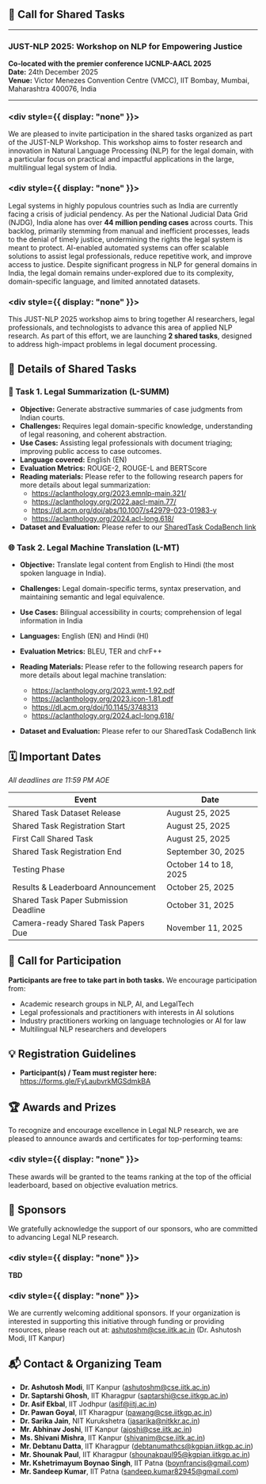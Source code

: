 ## 📢 Call for Shared Tasks

---

### JUST-NLP 2025: Workshop on NLP for Empowering Justice

**Co-located with the premier conference IJCNLP-AACL 2025**  
**Date:** 24th December 2025  
**Venue:** Victor Menezes Convention Centre (VMCC), IIT Bombay, Mumbai, Maharashtra 400076, India

---
### <div style={{ display: "none" }}></div>

We are pleased to invite participation in the shared tasks organized as part of the JUST-NLP Workshop. This workshop aims to foster research and innovation in Natural Language Processing (NLP) for the legal domain, with a particular focus on practical and impactful applications in the large, multilingual legal system of India.

### <div style={{ display: "none" }}></div>
Legal systems in highly populous countries such as India are currently facing a crisis of judicial pendency. As per the National Judicial Data Grid (NJDG), India alone has over **44 million pending cases** across courts. This backlog, primarily stemming from manual and inefficient processes, leads to the denial of timely justice, undermining the rights the legal system is meant to protect. AI-enabled automated systems can offer scalable solutions to assist legal professionals, reduce repetitive work, and improve access to justice. Despite significant progress in NLP for general domains in India, the legal domain remains under-explored due to its complexity, domain-specific language, and limited annotated datasets.

### <div style={{ display: "none" }}></div>
This JUST-NLP 2025 workshop aims to bring together AI researchers, legal professionals, and technologists to advance this area of applied NLP research. As part of this effort, we are launching **2 shared tasks**, designed to address high-impact problems in legal document processing.


## 🧠 Details of Shared Tasks


### 📝 Task 1. Legal Summarization (L-SUMM)

- **Objective:** Generate abstractive summaries of case judgments from Indian courts.
- **Challenges:** Requires legal domain-specific knowledge, understanding of legal reasoning, and coherent abstraction.
- **Use Cases:** Assisting legal professionals with document triaging; improving public access to case outcomes.
- **Language covered:** English (EN)
- **Evaluation Metrics:** ROUGE-2, ROUGE-L and BERTScore
- **Reading materials:** Please refer to the following research papers for more details about legal summarization:
  - https://aclanthology.org/2023.emnlp-main.321/
  - https://aclanthology.org/2022.aacl-main.77/
  - https://dl.acm.org/doi/abs/10.1007/s42979-023-01983-y
  - https://aclanthology.org/2024.acl-long.618/
- **Dataset and Evaluation:** Please refer to our [SharedTask CodaBench link](https://www.codabench.org/competitions/10326/)


### 🌐 Task 2. Legal Machine Translation (L-MT)

- **Objective:** Translate legal content from English to Hindi (the most spoken language in India).
- **Challenges:** Legal domain-specific terms, syntax preservation, and maintaining semantic and legal equivalence.
- **Use Cases:** Bilingual accessibility in courts; comprehension of legal information in India
- **Languages:** English (EN) and Hindi (HI)
- **Evaluation Metrics:** BLEU, TER and chrF++
- **Reading Materials:** Please refer to the following research papers for more details about legal machine translation:
  - https://aclanthology.org/2023.wmt-1.92.pdf
  - https://aclanthology.org/2023.icon-1.81.pdf
  - https://dl.acm.org/doi/10.1145/3748313
  - https://aclanthology.org/2024.acl-long.618/

- **Dataset and Evaluation:** Please refer to our SharedTask CodaBench link


## 🗓 Important Dates

_All deadlines are 11:59 PM AOE_

| Event                                   | Date                       |
|------------------------------------------|----------------------------|
| Shared Task Dataset Release              | August 25, 2025            |
| Shared Task Registration Start           | August 25, 2025            |
| First Call Shared Task                   | August 25, 2025            |
| Shared Task Registration End             | September 30, 2025         |
| Testing Phase                            | October 14 to 18, 2025     |
| Results & Leaderboard Announcement       | October 25, 2025           |
| Shared Task Paper Submission Deadline    | October 31, 2025           |
| Camera-ready Shared Task Papers Due      | November 11, 2025          |



## 👥 Call for Participation

**Participants are free to take part in both tasks.** We encourage participation from:

- Academic research groups in NLP, AI, and LegalTech
- Legal professionals and practitioners with interests in AI solutions
- Industry practitioners working on language technologies or AI for law
- Multilingual NLP researchers and developers


## 💡 Registration Guidelines

- **Participant(s) / Team must register here:** https://forms.gle/FyLaubvrkMGSdmkBA



## 🏆 Awards and Prizes

To recognize and encourage excellence in Legal NLP research, we are pleased to announce awards and certificates for top-performing teams:

### <div style={{ display: "none" }}></div>
These awards will be granted to the teams ranking at the top of the official leaderboard, based on objective evaluation metrics.



## 🤝 Sponsors

We gratefully acknowledge the support of our sponsors, who are committed to advancing Legal NLP research.

### <div style={{ display: "none" }}></div>
**TBD**

### <div style={{ display: "none" }}></div>
We are currently welcoming additional sponsors. If your organization is interested in supporting this initiative through funding or providing resources, please reach out at:  [ashutoshm@cse.iitk.ac.in](mailto:ashutoshm@cse.iitk.ac.in) (Dr. Ashutosh Modi, IIT Kanpur)



## 📬 Contact & Organizing Team

- **Dr. Ashutosh Modi**, IIT Kanpur ([ashutoshm@cse.iitk.ac.in](mailto:ashutoshm@cse.iitk.ac.in))
- **Dr. Saptarshi Ghosh**, IIT Kharagpur ([saptarshi@cse.iitkgp.ac.in](mailto:saptarshi@cse.iitkgp.ac.in))
- **Dr. Asif Ekbal**, IIT Jodhpur ([asif@iitj.ac.in](mailto:asif@iitj.ac.in))
- **Dr. Pawan Goyal**, IIT Kharagpur ([pawang@cse.iitkgp.ac.in](mailto:pawang@cse.iitkgp.ac.in))
- **Dr. Sarika Jain**, NIT Kurukshetra ([jasarika@nitkkr.ac.in](mailto:jasarika@nitkkr.ac.in))
- **Mr. Abhinav Joshi**, IIT Kanpur ([ajoshi@cse.iitk.ac.in](mailto:ajoshi@cse.iitk.ac.in))
- **Ms. Shivani Mishra**, IIT Kanpur ([shivanim@cse.iitk.ac.in](mailto:shivanim@cse.iitk.ac.in))
- **Mr. Debtanu Datta**, IIT Kharagpur ([debtanumathcs@kgpian.iitkgp.ac.in](mailto:debtanumathcs@kgpian.iitkgp.ac.in))
- **Mr. Shounak Paul**, IIT Kharagpur ([shounakpaul95@kgpian.iitkgp.ac.in](mailto:shounakpaul95@kgpian.iitkgp.ac.in))
- **Mr. Kshetrimayum Boynao Singh**, IIT Patna ([boynfrancis@gmail.com](mailto:boynfrancis@gmail.com))
- **Mr. Sandeep Kumar**, IIT Patna ([sandeep.kumar82945@gmail.com](mailto:sandeep.kumar82945@gmail.com))

